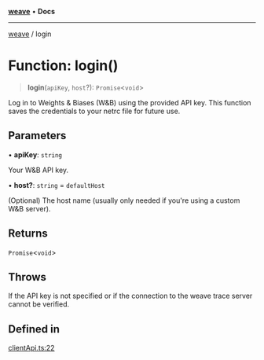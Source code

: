 [**weave**](/weave/reference/typescript-sdk/weave/index) • **Docs**

***

[weave](/weave/reference/typescript-sdk/weave/index) / login

# Function: login()

> **login**(`apiKey`, `host`?): `Promise`\<`void`\>

Log in to Weights & Biases (W&B) using the provided API key.
This function saves the credentials to your netrc file for future use.

## Parameters

• **apiKey**: `string`

Your W&B API key.

• **host?**: `string` = `defaultHost`

(Optional) The host name (usually only needed if you're using a custom W&B server).

## Returns

`Promise`\<`void`\>

## Throws

If the API key is not specified or if the connection to the weave trace server cannot be verified.

## Defined in

[clientApi.ts:22](https://github.com/wandb/weave/blob/e2313369cb35bc1b6f97c70539926dd951ead21e/sdks/node/src/clientApi.ts#L22)

